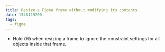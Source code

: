 ```yaml
---
title: Resize a Figma frame without modifying its contents
date: 1548115200
tags:
  - figma
---
```


- Hold `CMD` when resizing a frame to ignore the constraint settings for all objects inside that frame.
